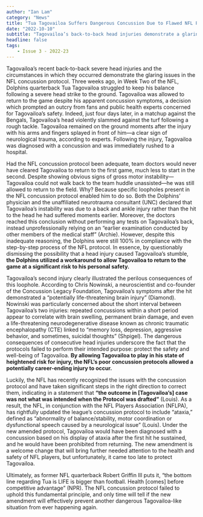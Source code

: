 ```yaml
---
author: "Ian Lam"
category: "News"
title: "Tua Tagovailoa Suffers Dangerous Concussion Due to Flawed NFL Protocols"
date: "2022-10-10"
subtitle: "Tagovailoa’s back-to-back head injuries demonstrate a glaring loophole prevalent in the NFL’s concussion protocols that threaten the health and safety of its players."
headline: false
tags:
    - Issue 3 - 2022-23
---
```


Tagovailoa’s recent back-to-back severe head injuries and the circumstances in which they occurred demonstrate the glaring issues in the NFL concussion protocol. Three weeks ago, in Week Two of the NFL, Dolphins quarterback Tua Tagovailoa struggled to keep his balance following a severe head strike to the ground. Tagovailoa was allowed to return to the game despite his apparent concussion symptoms, a decision which prompted an outcry from fans and public health experts concerned for Tagovailoa’s safety. Indeed, just four days later, in a matchup against the Bengals, Tagovailoa’s head violently slammed against the turf following a rough tackle. Tagovailoa remained on the ground moments after the injury with his arms and fingers splayed in front of him—a clear sign of neurological trauma, according to experts. Following the injury, Tagovailoa was diagnosed with a concussion and was immediately rushed to a hospital. 

Had the NFL concussion protocol been adequate, team doctors would never have cleared Tagovailoa to return to the first game, much less to start in the second. Despite showing obvious signs of gross motor instability—Tagovailoa could not walk back to the team huddle unassisted—he was still allowed to return to the field. Why? Because specific loopholes present in the NFL concussion protocol enabled him to do so. Both the Dolphins’ physician and the unaffiliated neurotrauma consultant (UNC) declared that Tagovailoa’s instability was due to a back and ankle injury rather than the hit to the head he had suffered moments earlier. Moreover, the doctors reached this conclusion without performing any tests on Tagovailoa’s back, instead unprofessionally relying on an “earlier examination conducted by other members of the medical staff” (Archie). However, despite this inadequate reasoning, the Dolphins were still 100% in compliance with the step-by-step process of the NFL protocol. In essence, by questionably dismissing the possibility that a head injury caused Tagovailoa’s stumble, **the Dolphins utilized a workaround to allow Tagovailoa to return to the game at a significant risk to his personal safety.**

Tagovailoa’s second injury clearly illustrated the perilous consequences of this loophole. According to Chris Nowinski, a neuroscientist and co-founder of the Concussion Legacy Foundation, Tagovailoa’s symptoms after the hit demonstrated a “potentially life-threatening brain injury” (Diamond). Nowinski was particularly concerned about the short interval between Tagovailoa’s two injuries: repeated concussions within a short period appear to correlate with brain swelling, permanent brain damage, and even a life-threatening neurodegenerative disease known as chronic traumatic encephalopathy (CTE) linked to “memory loss, depression, aggressive behavior, and sometimes, suicidal thoughts” (Shpigel). The dangerous consequences of consecutive head injuries underscore the fact that the protocols failed to perform their intended purpose: protect the safety and well-being of Tagovailoa. **By allowing Tagovailoa to play in his state of heightened risk for injury, the NFL’s poor concussion protocols allowed a potentially career-ending injury to occur.**

Luckily, the NFL has recently recognized the issues with the concussion protocol and have taken significant steps in the right direction to correct them, indicating in a statement that **“the outcome in [Tagovailoa’s] case was not what was intended when the Protocol was drafted”** (Louis). As a result, the NFL, in conjunction with the NFL Players Association (NFLPA), has rightfully updated the league’s concussion protocol to include “ataxia,” defined as “abnormality of balance/stability, motor coordination or dysfunctional speech caused by a neurological issue” (Louis). Under the new amended protocol, Tagovailoa would have been diagnosed with a concussion based on his display of ataxia after the first hit he sustained, and he would have been prohibited from returning. The new amendment is a welcome change that will bring further needed attention to the health and safety of NFL players, but unfortunately, it came too late to protect Tagovailoa. 

Ultimately, as former NFL quarterback Robert Griffin III puts it, “the bottom line regarding Tua is LIFE is bigger than football. Health [comes] before competitive advantage” (NPR). The NFL concussion protocol failed to uphold this fundamental principle, and only time will tell if the new amendment will effectively prevent another dangerous Tagovailoa-like situation from ever happening again.